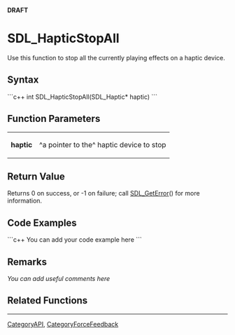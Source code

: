 <!-- pragma section-numbers off -->
<!-- pragma disable-camelcase -->
'''DRAFT'''

= SDL_HapticStopAll =
Use this function to stop all the currently playing effects on a haptic device.


== Syntax ==
```c++
int SDL_HapticStopAll(SDL_Haptic* haptic)
```

== Function Parameters ==
{|
|'''haptic'''
|^a pointer to the^ haptic device to stop
|}

== Return Value ==
Returns 0 on success, or -1 on failure; call [[SDL_GetError]]() for more information.

== Code Examples ==
```c++
You can add your code example here
```

== Remarks ==
''You can add useful comments here''

== Related Functions ==

----
[[CategoryAPI]], [[CategoryForceFeedback]]
